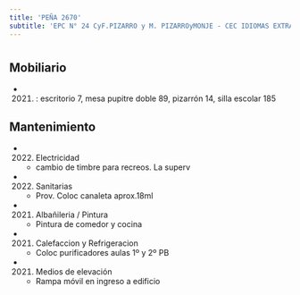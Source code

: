 ```yaml
---
title: 'PEÑA 2670'
subtitle: 'EPC N° 24 CyF.PIZARRO y M. PIZARROyMONJE - CEC IDIOMAS EXTRANJEROS N° 01'
---
```


#


## Mobiliario

*  (2021) : escritorio 7, mesa pupitre doble 89, pizarrón 14, silla escolar 185 





## Mantenimiento

*  (2022) Electricidad 
    + cambio de timbre para recreos. La superv

*  (2022) Sanitarias 
    + Prov. Coloc canaleta aprox.18ml

*  (2021) Albañileria / Pintura 
    + Pintura de comedor y cocina

*  (2021) Calefaccion y Refrigeracion 
    + Coloc purificadores aulas 1º y 2º PB

*  (2021) Medios de elevación 
    + Rampa móvil en ingreso a edificio



